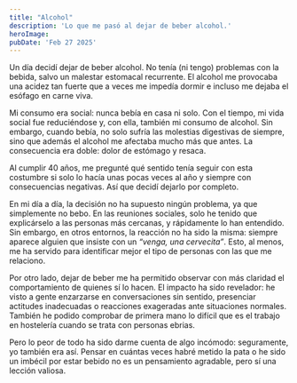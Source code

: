 ```yaml
---
title: "Alcohol"
description: 'Lo que me pasó al dejar de beber alcohol.'
heroImage: 
pubDate: 'Feb 27 2025'
---
```


Un día decidí dejar de beber alcohol. No tenía (ni tengo) problemas con la bebida, salvo un malestar estomacal recurrente. El alcohol me provocaba una acidez tan fuerte que a veces me impedía dormir e incluso me dejaba el esófago en carne viva.

Mi consumo era social: nunca bebía en casa ni solo. Con el tiempo, mi vida social fue reduciéndose y, con ella, también mi consumo de alcohol. Sin embargo, cuando bebía, no solo sufría las molestias digestivas de siempre, sino que además el alcohol me afectaba mucho más que antes. La consecuencia era doble: dolor de estómago y resaca.

Al cumplir 40 años, me pregunté qué sentido tenía seguir con esta costumbre si solo lo hacía unas pocas veces al año y siempre con consecuencias negativas. Así que decidí dejarlo por completo.

En mi día a día, la decisión no ha supuesto ningún problema, ya que simplemente no bebo. En las reuniones sociales, solo he tenido que explicárselo a las personas más cercanas, y rápidamente lo han entendido. Sin embargo, en otros entornos, la reacción no ha sido la misma: siempre aparece alguien que insiste con un _“venga, una cervecita”_. Esto, al menos, me ha servido para identificar mejor el tipo de personas con las que me relaciono.

Por otro lado, dejar de beber me ha permitido observar con más claridad el comportamiento de quienes sí lo hacen. El impacto ha sido revelador: he visto a gente enzarzarse en conversaciones sin sentido, presenciar actitudes inadecuadas o reacciones exageradas ante situaciones normales. También he podido comprobar de primera mano lo difícil que es el trabajo en hostelería cuando se trata con personas ebrias.

Pero lo peor de todo ha sido darme cuenta de algo incómodo: seguramente, yo también era así. Pensar en cuántas veces habré metido la pata o he sido un imbécil por estar bebido no es un pensamiento agradable, pero sí una lección valiosa.